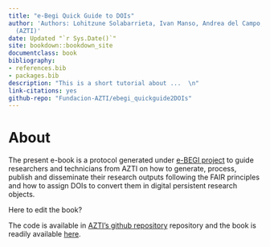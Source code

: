 ```yaml
--- 
title: "e-Begi Quick Guide to DOIs"
author: 'Authors: Lohitzune Solabarrieta, Ivan Manso, Andrea del Campo, Anna Rubio
  (AZTI)'
date: Updated "`r Sys.Date()`"
site: bookdown::bookdown_site
documentclass: book
bibliography:
- references.bib
- packages.bib
description: "This is a short tutorial about ...  \n"
link-citations: yes
github-repo: "Fundacion-AZTI/ebegi_quickguide2DOIs"
---
```


# About {-}

The present e-book is a protocol generated under [e-BEGI project](https://www.azti.es/proyectos/ebegi/) to guide researchers and technicians from AZTI on how to generate, process, publish and disseminate their research outputs following the FAIR principles and how to assign DOIs to convert them in digital persistent research objects.
 

Here to edit the book?

The code is available in [AZTI's github repository](https://github.com/Fundacion-AZTI/ebegi_quickguide2DOIs) repository and the book is readily available [here](https://fundacion-azti.github.io/ebegi_quickguide2DOIs/).
